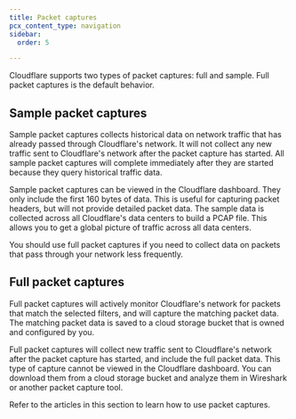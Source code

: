```yaml
---
title: Packet captures
pcx_content_type: navigation
sidebar:
  order: 5

---
```



Cloudflare supports two types of packet captures: full and sample. Full packet captures is the default behavior.

## Sample packet captures

Sample packet captures collects historical data on network traffic that has already passed through Cloudflare's network. It will not collect any new traffic sent to Cloudflare's network after the packet capture has started. All sample packet captures will complete immediately after they are started because they query historical traffic data.

Sample packet captures can be viewed in the Cloudflare dashboard. They only include the first 160 bytes of data. This is useful for capturing packet headers, but will not provide detailed packet data. The sample data is collected across all Cloudflare's data centers to build a PCAP file. This allows you to get a global picture of traffic across all data centers.

You should use full packet captures if you need to collect data on packets that pass through your network less frequently.

## Full packet captures

Full packet captures will actively monitor Cloudflare's network for packets that match the selected filters, and will capture the matching packet data. The matching packet data is saved to a cloud storage bucket that is owned and configured by you.

Full packet captures will collect new traffic sent to Cloudflare's network after the packet capture has started, and include the full packet data. This type of capture cannot be viewed in the Cloudflare dashboard. You can download them from a cloud storage bucket and analyze them in Wireshark or another packet capture tool.

Refer to the articles in this section to learn how to use packet captures.

<DirectoryListing />
